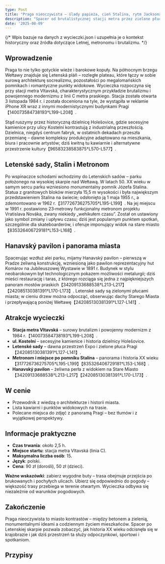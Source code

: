```yaml
---
type: Post
title: "Praga nieoczywista – ślady papieża, cień Stalina, rytm Jacksona"
description: "Spacer od brutalistycznej stacji metra przez zielone płuca Letnej po panoramę na Stare Miasto."
date: '2025-08-09'
---
```




{/*
  Wpis bazuje na danych z wycieczki.json i uzupełnia je o kontekst historyczny oraz źródła dotyczące Letnej, metronomu i brutalizmu.
*/}



## Wprowadzenie

Praga to nie tylko gotyckie wieże i barokowe kopuły. Na północnym brzegu Wełtawy znajduje się Letenská pláň – rozległe plateau, które łączy w sobie surową architekturę socrealizmu, pozostałości po megalomańskich pomnikach i romantyczne punkty widokowe. Wycieczka rozpoczyna się przy stacji metra Vltavská, charakterystycznym przykładzie brutalizmu i powojennego modernizmu z linii C metra praskiego. Stacja została otwarta 3 listopada 1984 r. i została doceniona na tyle, że wystąpiła w reklamie iPhone XR wraz z innymi modernistycznymi budynkami Pragi【140073584738193†L199-L208】.

Stąd ruszymy przez historyczną dzielnicę Holešovice, gdzie secesyjne kamienice przy ulicy Kostelní kontrastują z industrialną przeszłością. Dzielnica, niegdyś centrum fabryk, w ostatnich dekadach przeszła przemianę – dawne kompleksy produkcyjne adaptowano na mieszkania, biura i pracownie artystów; dziś kwitną tu kawiarnie i alternatywne przestrzenie kultury【96583238583875†L570-L577】.

## Letenské sady, Stalin i Metronom

Po wspinaczce schodami wchodzimy do Letenskich sadów – parku położonego na wysokiej skarpie nad Wełtawą. W latach 50. XX wieku w samym sercu parku wzniesiono monumentalny pomnik Józefa Stalina. Statua z granitowych bloków mierzyła 15,5 m wysokości i była największym przedstawieniem Stalina na świecie; odsłonięto ją 1 maja 1955 r., a zdemontowano w 1962 r.【317726736275705†L195-L199】. Na jej miejscu w 1991 r. postawiono 23‑metrowy funkcjonalny metronom projektu Vratislava Nováka, zwany niekiedy „wehikułem czasu”. Został on ustawiony jako symbol zmiany i upływu czasu; dziś jest popularnym punktem spotkań, szczególnie dla skateboarderów, i oferuje imponujący widok na stare miasto【835326406729181†L153-L168】.

## Hanavský pavilon i panorama miasta

Spacerując wzdłuż alei parku, mijamy Hanavský pavilon – pierwszą w Pradze żeliwną konstrukcję, wzniesioną jako pawilon reprezentacyjny hut Komárov na Jubileuszowej Wystawie w 1891 r. Budynek w stylu neobarokowym był technologicznym pokazem możliwości metalurgii; dziś mieści restaurację i taras, z którego rozciąga się jedna z najpiękniejszych panoram mostów praskich【34209133688538†L213-L217】【242085130381391†L170-L173】. Letenské sady są zielonymi płucami miasta; w cieniu drzew można odpocząć, obserwując dachy Starego Miasta i przepływającą poniżej Wełtawę【242085130381391†L127-L141】.

## Atrakcje wycieczki

- **Stacja metra Vltavská** – surowy brutalizm i powojenny modernizm z 1984 r.【140073584738193†L199-L208】.
- **ul. Kostelní** – secesyjne kamienice i historia dzielnicy Holešovice.
- **Letenské sady** – dawna przestrzeń Expo i zielone płuca Pragi【242085130381391†L127-L141】.
- **Metronom i miejsce po pomniku Stalina** – panorama i historia XX wieku【317726736275705†L195-L199】【835326406729181†L153-L168】.
- **Hanavský pavilon** – żeliwna perła z widokiem na Stare Miasto【34209133688538†L213-L217】【242085130381391†L170-L173】.

## W cenie

- Przewodnik z wiedzą o architekturze i historii miasta.
- Lista kawiarni i punktów widokowych na trasie.
- Polecane miejsca do zdjęć z panoramą Pragi – bez tłumów i z wyjątkowej perspektywy.

## Informacje praktyczne

- **Czas trwania**: około 2,5 h.
- **Miejsce startu**: stacja metra Vltavská (linia C).
- **Maksymalna liczba osób**: 15.
- **Język**: polski.
- **Cena**: 90 zł (dorośli), 50 zł (dzieci).  
  
**Ważne wskazówki**: zabierz wygodne buty – trasa obejmuje przejścia po brukowanych i pochyłych ulicach. Ubierz się odpowiednio do pogody – większość trasy przebiega w terenie otwartym. Wycieczka odbywa się niezależnie od warunków pogodowych.

## Zakończenie

Praga nieoczywista to miasto kontrastów – między betonem a zielenią, monumentalnymi ideami a codziennym życiem mieszkańców. Spacer po Letenskiej skarpie pozwala zobaczyć, jak historia XX wieku odcisnęła się w krajobrazie i jak dziś przestrzeń ta służy odpoczynkowi, sportowi i spotkaniom.

## Przypisy

[^1]: Otwarcie stacji metra Vltavská na linii C w 1984 r. i jej wykorzystanie w reklamie iPhone XR【140073584738193†L199-L208】.
[^2]: Informacje o pomniku Stalina w Letenskich sadach – rozmiar, data odsłonięcia i demolka【317726736275705†L195-L199】.
[^3]: Metronom na Letnej – wysokość, autor projektu, funkcja i znaczenie【835326406729181†L153-L168】.
[^4]: Hanavský pavilon jako pierwsza żeliwna konstrukcja w Pradze, wzniesiony na wystawie w 1891 r.【34209133688538†L213-L217】 oraz opis Letenskich sadów jako zielonego parku z panoramą【242085130381391†L127-L141】【242085130381391†L170-L173】.
[^5]: Przemiana dzielnicy Holešovice z centrum produkcyjnego w kreatywną, pełną kawiarni przestrzeń【96583238583875†L570-L577】.